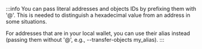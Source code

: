 :::info
You can pass literal addresses and objects IDs by prefixing them with '@'. This is needed to distinguish a hexadecimal value from an address in some situations. 

For addresses that are in your local wallet, you can use their alias instead (passing them without '@', e.g., --transfer-objects my_alias).
:::
